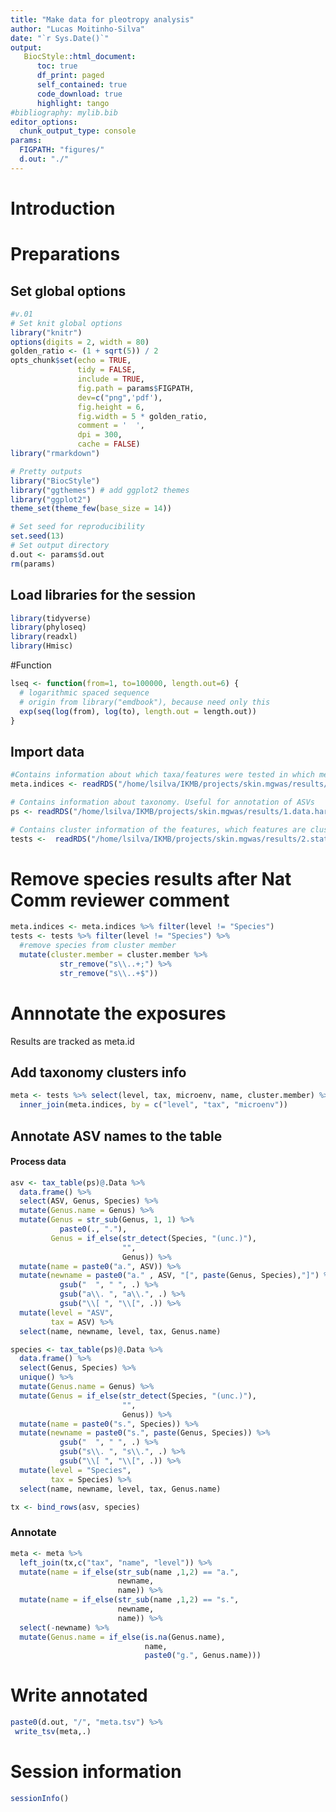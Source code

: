 ```yaml
---
title: "Make data for pleotropy analysis"
author: "Lucas Moitinho-Silva"
date: "`r Sys.Date()`"
output:
   BiocStyle::html_document:
      toc: true
      df_print: paged
      self_contained: true
      code_download: true
      highlight: tango
#bibliography: mylib.bib
editor_options:
  chunk_output_type: console
params:
  FIGPATH: "figures/"
  d.out: "./"
---
```



# Introduction


# Preparations

## Set global options

```r
#v.01
# Set knit global options
library("knitr")
options(digits = 2, width = 80)
golden_ratio <- (1 + sqrt(5)) / 2
opts_chunk$set(echo = TRUE,
               tidy = FALSE,
               include = TRUE,
               fig.path = params$FIGPATH,
               dev=c("png",'pdf'),
               fig.height = 6,
               fig.width = 5 * golden_ratio,
               comment = '  ',
               dpi = 300,
               cache = FALSE)
library("rmarkdown")

# Pretty outputs
library("BiocStyle")
library("ggthemes") # add ggplot2 themes
library("ggplot2")
theme_set(theme_few(base_size = 14)) 

# Set seed for reproducibility
set.seed(13)
# Set output directory
d.out <- params$d.out
rm(params)
```


## Load libraries for the session

```r
library(tidyverse)
library(phyloseq)
library(readxl)
library(Hmisc)
```

#Function
```r
lseq <- function(from=1, to=100000, length.out=6) {
  # logarithmic spaced sequence
  # origin from library("emdbook"), because need only this
  exp(seq(log(from), log(to), length.out = length.out))
}
```

## Import data
```r
#Contains information about which taxa/features were tested in which meta.data run (meta.data.id)
meta.indices <- readRDS("/home/lsilva/IKMB/projects/skin.mgwas/results/3.meta.analysis/1.microenv/2.taxonomic.features/metasoft/1.metaanalysis/prepare/meta.indices.rds")

# Contains information about taxonomy. Useful for annotation of ASVs
ps <- readRDS("/home/lsilva/IKMB/projects/skin.mgwas/results/1.data.harmonization/3.microbiome.harmonized/phyloseq.rds")

# Contains cluster information of the features, which features are clustered together
tests <-  readRDS("/home/lsilva/IKMB/projects/skin.mgwas/results/2.statistical.tests/2.taxonomic.features/tests.rds")

```
# Remove species results after Nat Comm reviewer comment

```r
meta.indices <- meta.indices %>% filter(level != "Species")
tests <- tests %>% filter(level != "Species") %>% 
  #remove species from cluster member
  mutate(cluster.member = cluster.member %>% 
           str_remove("s\\..+;") %>% 
           str_remove("s\\..+$"))
```

# Annnotate the exposures

Results are tracked as meta.id


## Add taxonomy clusters info
```r
meta <- tests %>% select(level, tax, microenv, name, cluster.member) %>% unique() %>% 
  inner_join(meta.indices, by = c("level", "tax", "microenv"))
```

## Annotate ASV names to the table 

#### Process data
```r
asv <- tax_table(ps)@.Data %>%
  data.frame() %>% 
  select(ASV, Genus, Species) %>% 
  mutate(Genus.name = Genus) %>% 
  mutate(Genus = str_sub(Genus, 1, 1) %>% 
           paste0(., "."),
         Genus = if_else(str_detect(Species, "(unc.)"),
                         "",
                         Genus)) %>% 
  mutate(name = paste0("a.", ASV)) %>% 
  mutate(newname = paste0("a." , ASV, "[", paste(Genus, Species),"]") %>% 
           gsub("  ", " ", .) %>% 
           gsub("a\\. ", "a\\.", .) %>% 
           gsub("\\[ ", "\\[", .)) %>% 
  mutate(level = "ASV",
         tax = ASV) %>% 
  select(name, newname, level, tax, Genus.name)

species <- tax_table(ps)@.Data %>%
  data.frame() %>% 
  select(Genus, Species) %>% 
  unique() %>% 
  mutate(Genus.name = Genus) %>% 
  mutate(Genus = if_else(str_detect(Species, "(unc.)"),
                         "",
                         Genus)) %>% 
  mutate(name = paste0("s.", Species)) %>% 
  mutate(newname = paste0("s.", paste(Genus, Species)) %>% 
           gsub("  ", " ", .) %>% 
           gsub("s\\. ", "s\\.", .) %>% 
           gsub("\\[ ", "\\[", .)) %>% 
  mutate(level = "Species",
         tax = Species) %>% 
  select(name, newname, level, tax, Genus.name)

tx <- bind_rows(asv, species) 
```

### Annotate
```r
meta <- meta %>% 
  left_join(tx,c("tax", "name", "level")) %>%
  mutate(name = if_else(str_sub(name ,1,2) == "a.",
                        newname,
                        name)) %>% 
  mutate(name = if_else(str_sub(name ,1,2) == "s.",
                        newname,
                        name)) %>% 
  select(-newname) %>% 
  mutate(Genus.name = if_else(is.na(Genus.name),
                              name, 
                              paste0("g.", Genus.name)))

```
# Write annotated

```r
paste0(d.out, "/", "meta.tsv") %>% 
 write_tsv(meta,.)
```


# Session information

```r
sessionInfo()
```
